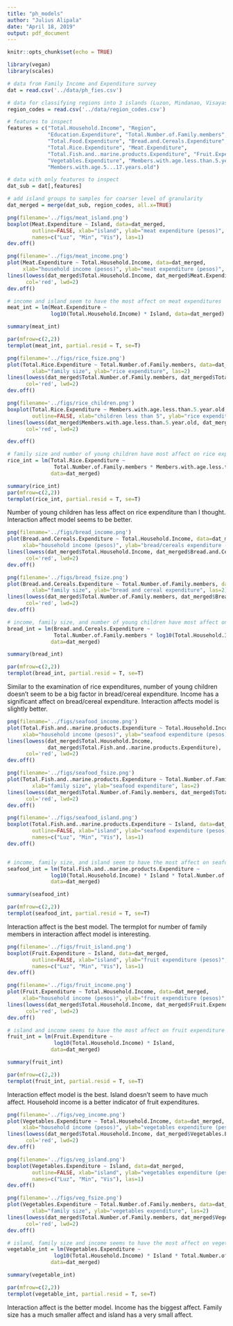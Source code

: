```yaml
---
title: "ph_models"
author: "Julius Alipala"
date: "April 18, 2019"
output: pdf_document
---
```


```r
knitr::opts_chunk$set(echo = TRUE)
```

```r
library(vegan)
library(scales)
```
```r
# data from Family Income and Expenditure survey
dat = read.csv('../data/ph_fies.csv')

# data for classifying regions into 3 islands (Luzon, Mindanao, Visayas)
region_codes = read.csv('../data/region_codes.csv')
```


```r
# features to inspect
features = c("Total.Household.Income", "Region", 
             "Education.Expenditure", "Total.Number.of.Family.members", 
             "Total.Food.Expenditure", "Bread.and.Cereals.Expenditure",
             "Total.Rice.Expenditure", "Meat.Expenditure",
             "Total.Fish.and..marine.products.Expenditure", "Fruit.Expenditure",
             "Vegetables.Expenditure", "Members.with.age.less.than.5.year.old",
             "Members.with.age.5...17.years.old")

# data with only features to inspect
dat_sub = dat[,features]
```
```r
# add island groups to samples for coarser level of granularity
dat_merged = merge(dat_sub, region_codes, all.x=TRUE)
```

```r
png(filename='../figs/meat_island.png')
boxplot(Meat.Expenditure ~ Island, data=dat_merged,
        outline=FALSE, xlab="island", ylab="meat expenditure (pesos)", 
        names=c("Luz", "Min", "Vis"), las=1)
dev.off()

png(filename='../figs/meat_income.png')
plot(Meat.Expenditure ~ Total.Household.Income, data=dat_merged,
     xlab="household income (pesos)", ylab="meat expenditure (pesos)", las=1)
lines(lowess(dat_merged$Total.Household.Income, dat_merged$Meat.Expenditure),
      col='red', lwd=2)
dev.off()

```

```r
# income and island seem to have the most affect on meat expenditures
meat_int = lm(Meat.Expenditure ~
              log10(Total.Household.Income) * Island, data=dat_merged)

```

```r
summary(meat_int)

par(mfrow=c(2,2))
termplot(meat_int, partial.resid = T, se=T)
```

```r

png(filename='../figs/rice_fsize.png')
plot(Total.Rice.Expenditure ~ Total.Number.of.Family.members, data=dat_merged,
        xlab="family size", ylab="rice expenditure", las=2)
lines(lowess(dat_merged$Total.Number.of.Family.members, dat_merged$Total.Rice.Expenditure),
      col='red', lwd=2)
dev.off()

png(filename='../figs/rice_children.png')
boxplot(Total.Rice.Expenditure ~ Members.with.age.less.than.5.year.old, data=dat_merged, 
        outline=FALSE, xlab="children less than 5", ylab="rice expenditure", las=2)
lines(lowess(dat_merged$Members.with.age.less.than.5.year.old, dat_merged$Total.Rice.Expenditure),
      col='red', lwd=2)

dev.off()

```

```r
# family size and number of young children have most affect on rice expenditure
rice_int = lm(Total.Rice.Expenditure ~ 
               Total.Number.of.Family.members * Members.with.age.less.than.5.year.old,  
              data=dat_merged)

```
```r
summary(rice_int)
par(mfrow=c(2,2))
termplot(rice_int, partial.resid = T, se=T)
```
Number of young children has less affect on rice expenditure than I thought. Interaction affect model seems to be better.


```r

png(filename='../figs/bread_income.png')
plot(Bread.and.Cereals.Expenditure ~ Total.Household.Income, data=dat_merged,
     xlab="household income (pesos)", ylab="bread/cereals expenditure (pesos)", las=1)
lines(lowess(dat_merged$Total.Household.Income, dat_merged$Bread.and.Cereals.Expenditure),
      col='red', lwd=2)
dev.off()

png(filename='../figs/bread_fsize.png')
plot(Bread.and.Cereals.Expenditure ~ Total.Number.of.Family.members, data=dat_merged,
        xlab="family size", ylab="bread and cereal expenditure", las=2)
lines(lowess(dat_merged$Total.Number.of.Family.members, dat_merged$Bread.and.Cereals.Expenditure),
      col='red', lwd=2)
dev.off()


```


```r
# income, family size, and number of young children have most affect on bread/cereal expenditure
bread_int = lm(Bread.and.Cereals.Expenditure ~ 
               Total.Number.of.Family.members * log10(Total.Household.Income),  
              data=dat_merged)

```
```r
summary(bread_int)

par(mfrow=c(2,2))
termplot(bread_int, partial.resid = T, se=T)
```
Similar to the examination of rice expenditures, number of young children doesn't seem to be a big factor in bread/cereal expenditure. Income has a significant affect on bread/cereal expenditure. Interaction affects model is slightly better. 


```r

png(filename='../figs/seafood_income.png')
plot(Total.Fish.and..marine.products.Expenditure ~ Total.Household.Income, data=dat_merged,
     xlab="household income (pesos)", ylab="seafood expenditure (pesos)", las=1)
lines(lowess(dat_merged$Total.Household.Income,
             dat_merged$Total.Fish.and..marine.products.Expenditure),
      col='red', lwd=2)
dev.off()

png(filename='../figs/seafood_fsize.png')
plot(Total.Fish.and..marine.products.Expenditure ~ Total.Number.of.Family.members, data=dat_merged,
        xlab="family size", ylab="seafood expenditure", las=2)
lines(lowess(dat_merged$Total.Number.of.Family.members, dat_merged$Total.Fish.and..marine.products.Expenditure),
      col='red', lwd=2)
dev.off()

png(filename='../figs/seafood_island.png')
boxplot(Total.Fish.and..marine.products.Expenditure ~ Island, data=dat_merged,
        outline=FALSE, xlab="island", ylab="seafood expenditure (pesos)", 
        names=c("Luz", "Min", "Vis"), las=1)
dev.off()



```


```r
# income, family size, and island seem to have the most affect on seafood expenditures
seafood_int = lm(Total.Fish.and..marine.products.Expenditure ~
              log10(Total.Household.Income) * Island * Total.Number.of.Family.members,
              data=dat_merged)


```

```r
summary(seafood_int)

par(mfrow=c(2,2))
termplot(seafood_int, partial.resid = T, se=T)
```
Interaction affect is the best model. The termplot for number of family members in interaction affect model is interesting.

```r

png(filename='../figs/fruit_island.png')
boxplot(Fruit.Expenditure ~ Island, data=dat_merged,
        outline=FALSE, xlab="island", ylab="fruit expenditure (pesos)",
        names=c("Luz", "Min", "Vis"), las=1)
dev.off()

png(filename='../figs/fruit_income.png')
plot(Fruit.Expenditure ~ Total.Household.Income, data=dat_merged,
     xlab="household income (pesos)", ylab="fruit expenditure (pesos)", las=1)
lines(lowess(dat_merged$Total.Household.Income, dat_merged$Fruit.Expenditure),
      col='red', lwd=2)
dev.off()


```



```r
# island and income seems to have the most affect on fruit expenditure
fruit_int = lm(Fruit.Expenditure ~ 
               log10(Total.Household.Income) * Island,  
              data=dat_merged)

```
```r
summary(fruit_int)

par(mfrow=c(2,2))
termplot(fruit_int, partial.resid = T, se=T)
```

Interaction effect model is the best. Island doesn't seem to have much affect. Household income is a better indicator of fruit expenditures.


```r

png(filename='../figs/veg_income.png')
plot(Vegetables.Expenditure ~ Total.Household.Income, data=dat_merged,
     xlab="household income (pesos)", ylab="vegetables expenditure (pesos)", las=1)
lines(lowess(dat_merged$Total.Household.Income, dat_merged$Vegetables.Expenditure),
      col='red', lwd=2)
dev.off()

png(filename='../figs/veg_island.png')
boxplot(Vegetables.Expenditure ~ Island, data=dat_merged,
        outline=FALSE, xlab="island", ylab="vegetables expenditure (pesos)",
        names=c("Luz", "Min", "Vis"), las=1)
dev.off()

png(filename='../figs/veg_fsize.png')
plot(Vegetables.Expenditure ~ Total.Number.of.Family.members, data=dat_merged,
        xlab="family size", ylab="vegetables expenditure", las=2)
lines(lowess(dat_merged$Total.Number.of.Family.members, dat_merged$Vegetables.Expenditure),
      col='red', lwd=2)
dev.off()

```


```r
# island, family size and income seems to have the most affect on vegetable expenditure
vegetable_int = lm(Vegetables.Expenditure ~ 
               log10(Total.Household.Income) * Island * Total.Number.of.Family.members,  
              data=dat_merged)

```
```r
summary(vegetable_int)

par(mfrow=c(2,2))
termplot(vegetable_int, partial.resid = T, se=T)
```
Interaction affect is the better model. Income has the biggest affect. Family size has a much smaller affect and island has a very small affect.



